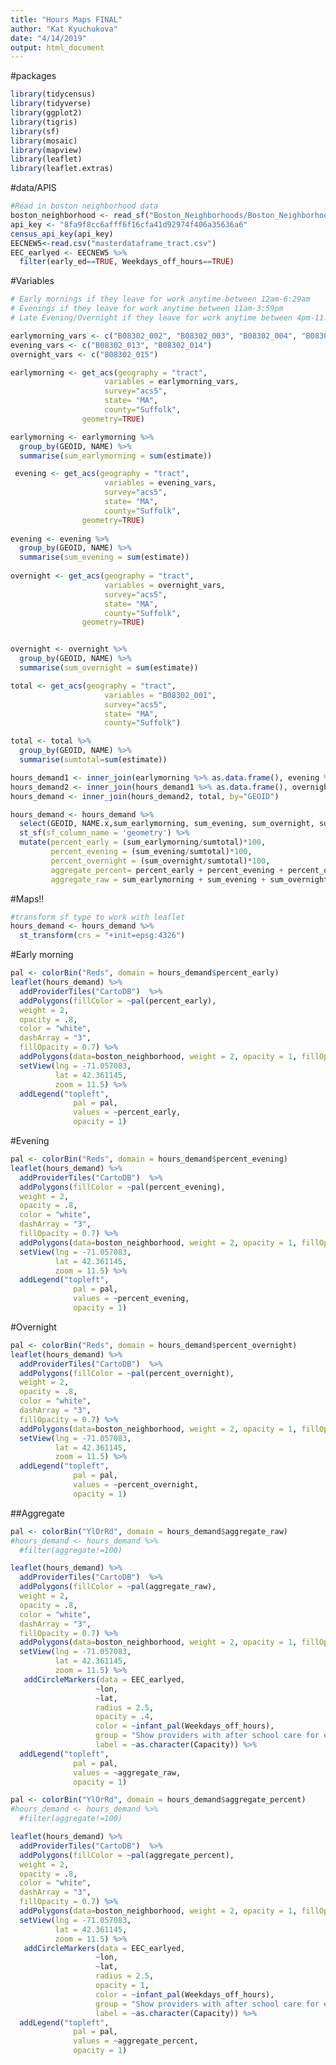 ```yaml
---
title: "Hours Maps FINAL"
author: "Kat Kyuchukova"
date: "4/14/2019"
output: html_document
---
```


#packages
```r
library(tidycensus)
library(tidyverse)
library(ggplot2)
library(tigris)
library(sf)
library(mosaic)
library(mapview)
library(leaflet)
library(leaflet.extras)
```

#data/APIS
```r
#Read in boston neighborhood data
boston_neighborhood <- read_sf("Boston_Neighborhoods/Boston_Neighborhoods.shp")
api_key <- "8fa9f8cc6afff6f16cfa41d92974f406a35636a6"
census_api_key(api_key)
EECNEW5<-read.csv("masterdataframe_tract.csv")
EEC_earlyed <- EECNEW5 %>%
  filter(early_ed==TRUE, Weekdays_off_hours==TRUE)
```



#Variables
```r
# Early mornings if they leave for work anytime between 12am-6:29am
# Evenings if they leave for work anytime between 11am-3:59pm
# Late Evening/Overnight if they leave for work anytime between 4pm-11:59pm

earlymorning_vars <- c("B08302_002", "B08302_003", "B08302_004", "B08302_005")
evening_vars <- c("B08302_013", "B08302_014")
overnight_vars <- c("B08302_015")

earlymorning <- get_acs(geography = "tract",
                     variables = earlymorning_vars,
                     survey="acs5",
                     state= "MA",
                     county="Suffolk",
                geometry=TRUE)

earlymorning <- earlymorning %>%
  group_by(GEOID, NAME) %>%
  summarise(sum_earlymorning = sum(estimate))

 evening <- get_acs(geography = "tract",
                     variables = evening_vars,
                     survey="acs5",
                     state= "MA",
                     county="Suffolk",
                geometry=TRUE)
 
evening <- evening %>%
  group_by(GEOID, NAME) %>%
  summarise(sum_evening = sum(estimate))
 
overnight <- get_acs(geography = "tract",
                     variables = overnight_vars,
                     survey="acs5",
                     state= "MA",
                     county="Suffolk",
                geometry=TRUE)


overnight <- overnight %>%
  group_by(GEOID, NAME) %>%
  summarise(sum_overnight = sum(estimate))

total <- get_acs(geography = "tract",
                     variables = "B08302_001",
                     survey="acs5",
                     state= "MA",
                     county="Suffolk")

total <- total %>%
  group_by(GEOID, NAME) %>%
  summarise(sumtotal=sum(estimate))

hours_demand1 <- inner_join(earlymorning %>% as.data.frame(), evening %>% as.data.frame(), by = "GEOID")
hours_demand2 <- inner_join(hours_demand1 %>% as.data.frame(), overnight %>% as.data.frame(), by="GEOID")
hours_demand <- inner_join(hours_demand2, total, by="GEOID")

hours_demand <- hours_demand %>%
  select(GEOID, NAME.x,sum_earlymorning, sum_evening, sum_overnight, sumtotal, geometry) %>%
  st_sf(sf_column_name = 'geometry') %>%
  mutate(percent_early = (sum_earlymorning/sumtotal)*100,
         percent_evening = (sum_evening/sumtotal)*100,
         percent_overnight = (sum_overnight/sumtotal)*100,
         aggregate_percent= percent_early + percent_evening + percent_overnight,
         aggregate_raw = sum_earlymorning + sum_evening + sum_overnight)
```

#Maps!!
```r
#transform sf type to work with leaflet
hours_demand <- hours_demand %>%
  st_transform(crs = "+init=epsg:4326")
```

#Early morning
```r
pal <- colorBin("Reds", domain = hours_demand$percent_early)
leaflet(hours_demand) %>%
  addProviderTiles("CartoDB")  %>%
  addPolygons(fillColor = ~pal(percent_early),
  weight = 2,
  opacity = .8,
  color = "white",
  dashArray = "3",
  fillOpacity = 0.7) %>%
  addPolygons(data=boston_neighborhood, weight = 2, opacity = 1, fillOpacity=0, stroke=TRUE, color="black", label=~Name) %>% #adding neighborhood data
  setView(lng = -71.057083, 
          lat = 42.361145, 
          zoom = 11.5) %>%
  addLegend("topleft", 
              pal = pal, 
              values = ~percent_early,
              opacity = 1)
```


#Evening
```r
pal <- colorBin("Reds", domain = hours_demand$percent_evening)
leaflet(hours_demand) %>%
  addProviderTiles("CartoDB")  %>%
  addPolygons(fillColor = ~pal(percent_evening),
  weight = 2,
  opacity = .8,
  color = "white",
  dashArray = "3",
  fillOpacity = 0.7) %>%
  addPolygons(data=boston_neighborhood, weight = 2, opacity = 1, fillOpacity=0, stroke=TRUE, color="black", label=~Name) %>% #adding neighborhood data
  setView(lng = -71.057083, 
          lat = 42.361145, 
          zoom = 11.5) %>%
  addLegend("topleft", 
              pal = pal, 
              values = ~percent_evening,
              opacity = 1)
```


#Overnight
```r
pal <- colorBin("Reds", domain = hours_demand$percent_overnight)
leaflet(hours_demand) %>%
  addProviderTiles("CartoDB")  %>%
  addPolygons(fillColor = ~pal(percent_overnight),
  weight = 2,
  opacity = .8,
  color = "white",
  dashArray = "3",
  fillOpacity = 0.7) %>%
  addPolygons(data=boston_neighborhood, weight = 2, opacity = 1, fillOpacity=0, stroke=TRUE, color="black", label=~Name) %>% #adding neighborhood data
  setView(lng = -71.057083, 
          lat = 42.361145, 
          zoom = 11.5) %>%
  addLegend("topleft", 
              pal = pal, 
              values = ~percent_overnight,
              opacity = 1)
```


##Aggregate
```r
pal <- colorBin("YlOrRd", domain = hours_demand$aggregate_raw)
#hours_demand <- hours_demand %>%
  #filter(aggregate!=100)

leaflet(hours_demand) %>%
  addProviderTiles("CartoDB")  %>%
  addPolygons(fillColor = ~pal(aggregate_raw),
  weight = 2,
  opacity = .8,
  color = "white",
  dashArray = "3",
  fillOpacity = 0.7) %>%
  addPolygons(data=boston_neighborhood, weight = 2, opacity = 1, fillOpacity=0, stroke=TRUE, color="black", label=~Name) %>% #adding neighborhood data
  setView(lng = -71.057083, 
          lat = 42.361145, 
          zoom = 11.5) %>%
   addCircleMarkers(data = EEC_earlyed,
                   ~lon,
                   ~lat,
                   radius = 2.5,
                   opacity = .4,
                   color = ~infant_pal(Weekdays_off_hours),
                   group = "Show providers with after school care for early ed",
                   label = ~as.character(Capacity)) %>%
  addLegend("topleft", 
              pal = pal, 
              values = ~aggregate_raw,
              opacity = 1)

pal <- colorBin("YlOrRd", domain = hours_demand$aggregate_percent)
#hours_demand <- hours_demand %>%
  #filter(aggregate!=100)

leaflet(hours_demand) %>%
  addProviderTiles("CartoDB")  %>%
  addPolygons(fillColor = ~pal(aggregate_percent),
  weight = 2,
  opacity = .8,
  color = "white",
  dashArray = "3",
  fillOpacity = 0.7) %>%
  addPolygons(data=boston_neighborhood, weight = 2, opacity = 1, fillOpacity=0, stroke=TRUE, color="black", label=~Name) %>% #adding neighborhood data
  setView(lng = -71.057083, 
          lat = 42.361145, 
          zoom = 11.5) %>%
   addCircleMarkers(data = EEC_earlyed,
                   ~lon,
                   ~lat,
                   radius = 2.5,
                   opacity = 1,
                   color = ~infant_pal(Weekdays_off_hours),
                   group = "Show providers with after school care for early ed",
                   label = ~as.character(Capacity)) %>%
  addLegend("topleft", 
              pal = pal, 
              values = ~aggregate_percent,
              opacity = 1)
```





